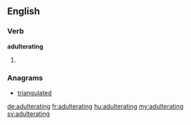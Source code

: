 ==English==

===Verb===
'''adulterating'''

# {{present participle of|adulterate}}

===Anagrams===
* [[triangulated#English|triangulated]]

[[de:adulterating]]
[[fr:adulterating]]
[[hu:adulterating]]
[[my:adulterating]]
[[sv:adulterating]]